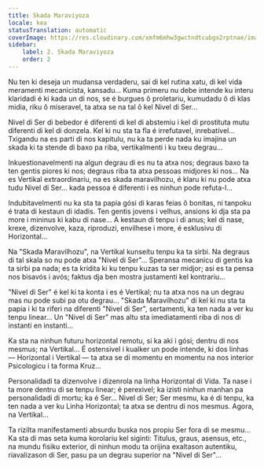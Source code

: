 ```yaml
---
title: Skada Maraviyoza
locale: kea
statusTranslation: automatic
coverImage: https://res.cloudinary.com/xmfm6mhw3gwctndtcubgx2rptnae/image/upload/v1740468922/small_cover_tratado_de_psicologia_revolucionaria_a4c0dca4e0.webp
sidebar:
    label: 2. Skada Maraviyoza
    order: 2
---
```

Nu ten ki deseja un mudansa verdaderu, sai di kel rutina xatu, di kel vida meramenti mecanicista, kansadu... Kuma primeru nu debe intende ku interu klaridadi é ki kada un di nos, se é burgues ô proletariu, kumudadu ô di klas midia, riku ô miseravel, ta atxa se na tal ô kel Nivel di Ser...

Nivel di Ser di bebedor é diferenti di kel di abstemiu i kel di prostituta mutu diferenti di kel di donzela. Kel ki nu sta ta fla é irrefutavel, inrebatível... Txigandu na es parti di nos kapitulu, nu ka ta perde nada ku imajina un skada ki ta stende di baxo pa riba, vertikalmenti i ku txeu degrau...

Inkuestionavelmenti na algun degrau di es nu ta atxa nos; degraus baxo ta ten gentis piores ki nos; degraus riba ta atxa pessoas midjores ki nos... Na es Vertikal extraordinariu, na es skada maravilhozu, é klaru ki nu pode atxa tudu Nivel di Ser... kada pessoa é diferenti i es ninhun pode refuta-l...

Indubitavelmenti nu ka sta ta papia gósi di karas feias ô bonitas, ni tanpoku é trata di kestaun di idadis. Ten gentis jovens i velhus, ansions ki dja sta pa more i mininus ki kabu di nase... A kestaun di tenpu i di anus; kel di nase, krexe, dizenvolve, kaza, riproduzi, envilhese i more, é esklusivu di Horizontal...

Na "Skada Maravilhozu", na Vertikal kunseitu tenpu ka ta sirbi. Na degraus di tal skala so nu pode atxa "Nivel di Ser"... Speransa mecanicu di gentis ka ta sirbi pa nada; es ta kridita ki ku tenpu kuzas ta ser midjor; asi es ta pensa nos bisavós i avós; faktus dja ben mostra justamenti kel kontrariu...

"Nivel di Ser" é kel ki ta konta i es é Vertikal; nu ta atxa nos na un degrau mas nu pode subi pa otu degrau... "Skada Maravilhozu" di kel ki nu sta ta papia i ki ta riferi na diferenti "Nivel di Ser", sertamenti, ka ten nada a ver ku tenpu linear... Un "Nivel di Ser" mas altu sta imediatamenti riba di nos di instanti en instanti...

Ka sta na ninhun futuru horizontal remotu, si ka aki i gósi; dentru di nos mesmus; na Vertikal... É ostensivel i kualker un pode intende, ki dos linhas — Horizontal i Vertikal — ta atxa se di momentu en momentu na nos interior Psicologicu i ta forma Kruz...

Personalidadi ta dizenvolve i dizenrola na linha Horizontal di Vida. Ta nase i ta more dentru di se tenpu linear; é perexivel; ka izisti ninhun manhan pa personalidadi di mortu; ka é Ser... Nivel di Ser; Ser mesmu, ka é di tenpu, ka ten nada a ver ku Linha Horizontal; ta atxa se dentru di nos mesmus. Agora, na Vertikal...

Ta rizilta manifestamenti absurdu buska nos propiu Ser fora di se mesmu... Ka sta di mas seta kuma korolariu kel siginti: Titulus, graus, asensus, etc., na mundu fisiku exterior, di ninhun modu ta orijina exaltason autentiku, riavalizason di Ser, pasu pa un degrau superior na "Nivel di Ser"...


